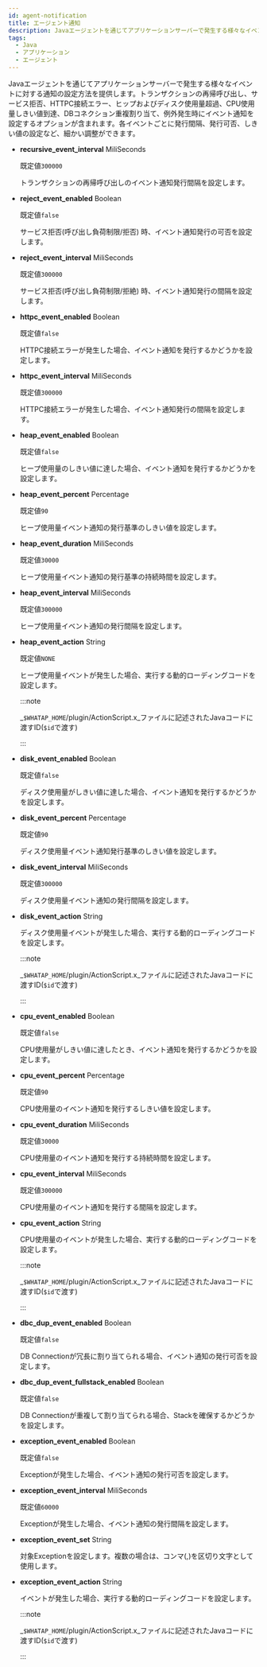 ```yaml
---
id: agent-notification
title: エージェント通知
description: Javaエージェントを通じてアプリケーションサーバーで発生する様々なイベントに対する通知の設定方法を提供します。トランザクションの再帰呼び出し、サービス拒否、HTTPC接続エラー、ヒップおよびディスク使用量超過、CPU使用量しきい値到達、DBコネクション重複割り当て、例外発生時にイベント通知を設定するオプションが含まれます。各イベントごとに発行間隔、発行可否、しきい値の設定など、細かい調整ができます。
tags:
  - Java
  - アプリケーション
  - エージェント
---
```


Javaエージェントを通じてアプリケーションサーバーで発生する様々なイベントに対する通知の設定方法を提供します。トランザクションの再帰呼び出し、サービス拒否、HTTPC接続エラー、ヒップおよびディスク使用量超過、CPU使用量しきい値到達、DBコネクション重複割り当て、例外発生時にイベント通知を設定するオプションが含まれます。各イベントごとに発行間隔、発行可否、しきい値の設定など、細かい調整ができます。

- **recursive_event_interval** <span class='type'>MiliSeconds</span>

  既定値`300000`

  トランザクションの再帰呼び出しのイベント通知発行間隔を設定します。

- **reject_event_enabled** <span class='type'>Boolean</span>

  既定値`false`

  サービス拒否(呼び出し負荷制限/拒否) 時、イベント通知発行の可否を設定します。

- **reject_event_interval** <span class='type'>MiliSeconds</span>

  既定値`300000`

  サービス拒否(呼び出し負荷制限/拒絶) 時、イベント通知発行の間隔を設定します。

- **httpc_event_enabled** <span class='type'>Boolean</span>

  既定値`false`

  HTTPC接続エラーが発生した場合、イベント通知を発行するかどうかを設定します。

- **httpc_event_interval** <span class='type'>MiliSeconds</span>

  既定値`300000`

  HTTPC接続エラーが発生した場合、イベント通知発行の間隔を設定します。

- **heap_event_enabled** <span class='type'>Boolean</span>

  既定値`false`

  ヒープ使用量のしきい値に達した場合、イベント通知を発行するかどうかを設定します。

- **heap_event_percent** <span class='type'>Percentage</span>

  既定値`90`

  ヒープ使用量イベント通知の発行基準のしきい値を設定します。

- **heap_event_duration** <span class='type'>MiliSeconds</span>

  既定値`30000`

  ヒープ使用量イベント通知の発行基準の持続時間を設定します。

- **heap_event_interval** <span class='type'>MiliSeconds</span>

  既定値`300000`

  ヒープ使用量イベント通知の発行間隔を設定します。

- **heap_event_action** <span class='type'>String</span>

  既定値`NONE`

  ヒープ使用量イベントが発生した場合、実行する動的ローディングコードを設定します。

  :::note

  _`$WHATAP_HOME`/plugin/ActionScript.x_ファイルに記述されたJavaコードに渡すID(`$id`で渡す)

  :::

- **disk_event_enabled** <span class='type'>Boolean</span>

  既定値`false`

  ディスク使用量がしきい値に達した場合、イベント通知を発行するかどうかを設定します。

- **disk_event_percent** <span class='type'>Percentage</span>

  既定値`90`

  ディスク使用量イベント通知発行基準のしきい値を設定します。

- **disk_event_interval** <span class='type'>MiliSeconds</span>

  既定値`300000`

  ディスク使用量イベント通知の発行間隔を設定します。

- **disk_event_action** <span class='type'>String</span>

  ディスク使用量イベントが発生した場合、実行する動的ローディングコードを設定します。

  :::note

  _`$WHATAP_HOME`/plugin/ActionScript.x_ファイルに記述されたJavaコードに渡すID(`$id`で渡す)

  :::

- **cpu_event_enabled** <span class='type'>Boolean</span>

  既定値`false`

  CPU使用量がしきい値に達したとき、イベント通知を発行するかどうかを設定します。

- **cpu_event_percent** <span class='type'>Percentage</span>

  既定値`90`

  CPU使用量のイベント通知を発行するしきい値を設定します。

- **cpu_event_duration** <span class='type'>MiliSeconds</span>

  既定値`30000`

  CPU使用量のイベント通知を発行する持続時間を設定します。

- **cpu_event_interval** <span class='type'>MiliSeconds</span>

  既定値`300000`

  CPU使用量のイベント通知を発行する間隔を設定します。

- **cpu_event_action** <span class='type'>String</span>

  CPU使用量のイベントが発生した場合、実行する動的ローディングコードを設定します。

  :::note

  _`$WHATAP_HOME`/plugin/ActionScript.x_ファイルに記述されたJavaコードに渡すID(`$id`で渡す)

  :::

- **dbc_dup_event_enabled** <span class='type'>Boolean</span>

  既定値`false`

  DB Connectionが冗長に割り当てられる場合、イベント通知の発行可否を設定します。

- **dbc_dup_event_fullstack_enabled** <span class='type'>Boolean</span>

  既定値`false`

  DB Connectionが重複して割り当てられる場合、Stackを確保するかどうかを設定します。

- **exception_event_enabled** <span class='type'>Boolean</span>

  既定値`false`

  Exceptionが発生した場合、イベント通知の発行可否を設定します。

- **exception_event_interval** <span class='type'>MiliSeconds</span>

  既定値`60000`

  Exceptionが発生した場合、イベント通知の発行間隔を設定します。

- **exception_event_set** <span class='type'>String</span>

  対象Exceptionを設定します。複数の場合は、コンマ(,)を区切り文字として使用します。

- **exception_event_action** <span class='type'>String</span>

  イベントが発生した場合、実行する動的ローディングコードを設定します。

  :::note

  _`$WHATAP_HOME`/plugin/ActionScript.x_ファイルに記述されたJavaコードに渡すID(`$id`で渡す)

  :::
